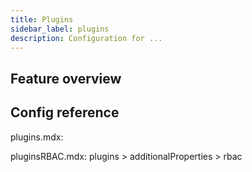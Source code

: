 ```yaml
---
title: Plugins
sidebar_label: plugins
description: Configuration for ...
---
```



## Feature overview

## Config reference

plugins.mdx:

<Plugins />

pluginsRBAC.mdx:
 plugins > additionalProperties > rbac
<PluginsRBAC />
